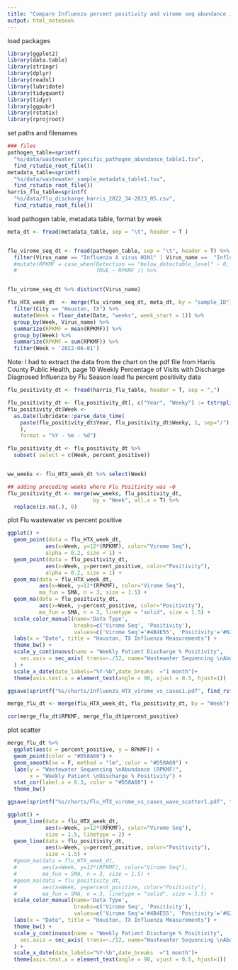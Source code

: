 ```yaml
---
title: "Compare Influenza percent positivity and virome seq abundance in Houston, TX , May 2022 - February 2023"
output: html_notebook
---
```


load packages
```r
library(ggplot2)
library(data.table)
library(stringr)
library(dplyr)
library(readxl)
library(lubridate)
library(tidyquant)
library(tidyr)
library(ggpubr)
library(rstatix)
library(rprojroot)

```

set paths and filenames
```r
### files
pathogen_table=sprintf(
  "%s/data/wastewater_specific_pathogen_abundance_table1.tsv", 
  find_rstudio_root_file())
metadata_table=sprintf(
  "%s/data/wastewater_sample_metadata_table1.tsv", 
  find_rstudio_root_file())
harris_flu_table=sprintf(
  "%s/data/flu_discharge_harris_2022_34-2023_05.csv", 
  find_rstudio_root_file())

```

load pathogen table, metadata table, format by week
```r
meta_dt <- fread(metadata_table, sep = "\t", header = T )


flu_virome_seq_dt <- fread(pathogen_table, sep = "\t", header = T) %>%
  filter(Virus_name == "Influenza A virus H1N1" | Virus_name ==  "Influenza A virus H3N2") #%>%
  #mutate(RPKMF = case_when(Detection == "below_detectable_level" ~ 0,
  #                         TRUE ~ RPKMF )) %>%


flu_virome_seq_dt %>% distinct(Virus_name)

flu_HTX_week_dt  <- merge(flu_virome_seq_dt, meta_dt, by = "sample_ID") %>%
  filter(City == "Houston, TX") %>%
  mutate(Week = floor_date(Date, "weeks", week_start = 1)) %>%
  group_by(Week, Virus_name) %>%
  summarize(RPKMF = mean(RPKMF)) %>%
  group_by(Week) %>%
  summarize(RPKMF = sum(RPKMF)) %>%
  filter(Week > '2022-06-01')
```

Note: I had to extract the data from the chart on the pdf file from 
Harris County Public Health, page 10
Weekly Percentage of Visits with Discharge Diagnosed Influenza by Flu Season
load flu percent positivity data
```r
flu_positivity_dt <- fread(harris_flu_table, header = T, sep = ",")

flu_positivity_dt <- flu_positivity_dt[, c("Year", "Weeky") := tstrsplit(Week, "/", fixed=TRUE)]
flu_positivity_dt$Week <- 
  as.Date(lubridate::parse_date_time(
    paste(flu_positivity_dt$Year, flu_positivity_dt$Weeky, 1, sep="/"),'Y/W/w'
    ), 
    format = "%Y - %m - %d")

flu_positivity_dt <- flu_positivity_dt %>% 
  subset( select = c(Week, percent_positive))


ww_weeks <- flu_HTX_week_dt %>% select(Week)

## adding preceding weeks where Flu Positivity was ~0
flu_positivity_dt <- merge(ww_weeks, flu_positivity_dt, 
                           by = "Week", all.x = T) %>%
  replace(is.na(.), 0)


```

plot Flu wastewater vs percent positive
```r
ggplot() + 
  geom_point(data = flu_HTX_week_dt, 
            aes(x=Week, y=12*(RPKMF), color="Virome Seq"), 
            alpha = 0.2, size = 1) +
  geom_point(data = flu_positivity_dt, 
            aes(x=Week, y=percent_positive, color="Positivity"), 
            alpha = 0.2, size = 1) +
  geom_ma(data = flu_HTX_week_dt, 
          aes(x=Week, y=12*(RPKMF), color="Virome Seq"), 
          ma_fun = SMA, n = 3, size = 1.5) +
  geom_ma(data = flu_positivity_dt, 
          aes(x=Week, y=percent_positive, color="Positivity"), 
          ma_fun = SMA, n = 3, linetype = "solid", size = 1.5) +
  scale_color_manual(name='Data Type',
                     breaks=c('Virome Seq', 'Positivity'),
                     values=c('Virome Seq'='#4B4E55', 'Positivity'='#62589F')) +
  labs(x = "Date", title = "Houston, TX Influenza Measurements") +
  theme_bw() +
  scale_y_continuous(name = "Weekly Patient Discharge % Positivity",
    sec.axis = sec_axis( trans=~./12, name="Wastewater Sequencing \nAbundance (RPKMF)", label=scales::comma)
  ) +
  scale_x_date(date_labels="%Y-%b",date_breaks  ="1 month")+
  theme(axis.text.x = element_text(angle = 90, vjust = 0.5, hjust=1))

ggsave(sprintf("%s/charts/Influenza_HTX_virome_vs_cases1.pdf", find_rstudio_root_file()), width = 5, height = 4)

merge_flu_dt <- merge(flu_HTX_week_dt, flu_positivity_dt, by = "Week")

cor(merge_flu_dt$RPKMF, merge_flu_dt$percent_positive)
```

plot scatter
```r
merge_flu_dt %>%
  ggplot(aes(x = percent_positive, y = RPKMF)) +
  geom_point(color = "#D58A60") + 
  geom_smooth(se = F, method = "lm", color = "#D58A60") +
  labs(y = "Wastewater Sequencing \nAbundance (RPKMF)", 
       x = "Weekly Patient \nDischarge % Positivity") +
  stat_cor(label.x = 0.3, color = "#D58A60") +
  theme_bw()

ggsave(sprintf("%s/charts/Flu_HTX_virome_vs_cases_wave_scatter1.pdf", find_rstudio_root_file()), width = 3, height = 3)

```

```r
ggplot() + 
  geom_line(data = flu_HTX_week_dt, 
            aes(x=Week, y=12*(RPKMF), color="Virome Seq"), 
            size = 1.5, linetype = 2) +
  geom_line(data = flu_positivity_dt, 
            aes(x=Week, y=percent_positive, color="Positivity"), 
            size = 1.5) +
  #geom_ma(data = flu_HTX_week_dt, 
  #        aes(x=Week, y=12*(RPKMF), color="Virome Seq"), 
  #        ma_fun = SMA, n = 3, size = 1.5) +
  #geom_ma(data = flu_positivity_dt, 
  #        aes(x=Week, y=percent_positive, color="Positivity"), 
  #        ma_fun = SMA, n = 3, linetype = "solid", size = 1.5) +
  scale_color_manual(name='Data Type',
                     breaks=c('Virome Seq', 'Positivity'),
                     values=c('Virome Seq'='#4B4E55', 'Positivity'='#62589F')) +
  labs(x = "Date", title = "Houston, TX Influenza Measurements") +
  theme_bw() +
  scale_y_continuous(name = "Weekly Patient Discharge % Positivity",
    sec.axis = sec_axis( trans=~./12, name="Wastewater Sequencing \nAbundance (RPKMF)", label=scales::comma)
  ) +
  scale_x_date(date_labels="%Y-%b",date_breaks  ="1 month")+
  theme(axis.text.x = element_text(angle = 90, vjust = 0.5, hjust=1))
```






